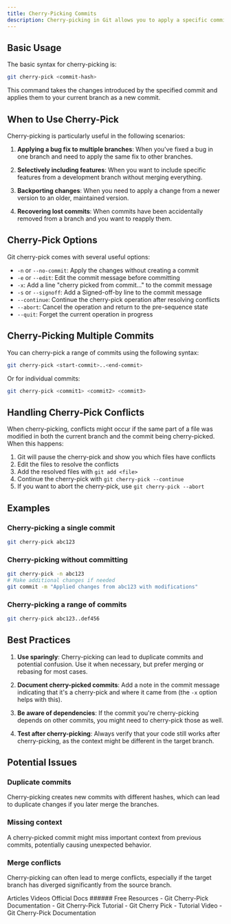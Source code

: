 ```yaml
---
title: Cherry-Picking Commits
description: Cherry-picking in Git allows you to apply a specific commit from one branch to another, without merging the entire branch. This is useful when you want to bring in a specific feature or fix from one branch to another without incorporating all the changes from the source branch.
---
```






## Basic Usage

The basic syntax for cherry-picking is:

```bash
git cherry-pick <commit-hash>
```

This command takes the changes introduced by the specified commit and applies them to your current branch as a new commit.

## When to Use Cherry-Pick

Cherry-picking is particularly useful in the following scenarios:

1. **Applying a bug fix to multiple branches**: When you've fixed a bug in one branch and need to apply the same fix to other branches.

2. **Selectively including features**: When you want to include specific features from a development branch without merging everything.

3. **Backporting changes**: When you need to apply a change from a newer version to an older, maintained version.

4. **Recovering lost commits**: When commits have been accidentally removed from a branch and you want to reapply them.

## Cherry-Pick Options

Git cherry-pick comes with several useful options:

- `-n` or `--no-commit`: Apply the changes without creating a commit
- `-e` or `--edit`: Edit the commit message before committing
- `-x`: Add a line "cherry picked from commit..." to the commit message
- `-s` or `--signoff`: Add a Signed-off-by line to the commit message
- `--continue`: Continue the cherry-pick operation after resolving conflicts
- `--abort`: Cancel the operation and return to the pre-sequence state
- `--quit`: Forget the current operation in progress

## Cherry-Picking Multiple Commits

You can cherry-pick a range of commits using the following syntax:

```bash
git cherry-pick <start-commit>..<end-commit>
```

Or for individual commits:

```bash
git cherry-pick <commit1> <commit2> <commit3>
```

## Handling Cherry-Pick Conflicts

When cherry-picking, conflicts might occur if the same part of a file was modified in both the current branch and the commit being cherry-picked. When this happens:

1. Git will pause the cherry-pick and show you which files have conflicts
2. Edit the files to resolve the conflicts
3. Add the resolved files with `git add <file>`
4. Continue the cherry-pick with `git cherry-pick --continue`
5. If you want to abort the cherry-pick, use `git cherry-pick --abort`

## Examples

### Cherry-picking a single commit

```bash
git cherry-pick abc123
```

### Cherry-picking without committing

```bash
git cherry-pick -n abc123
# Make additional changes if needed
git commit -m "Applied changes from abc123 with modifications"
```

### Cherry-picking a range of commits

```bash
git cherry-pick abc123..def456
```

## Best Practices

1. **Use sparingly**: Cherry-picking can lead to duplicate commits and potential confusion. Use it when necessary, but prefer merging or rebasing for most cases.

2. **Document cherry-picked commits**: Add a note in the commit message indicating that it's a cherry-pick and where it came from (the `-x` option helps with this).

3. **Be aware of dependencies**: If the commit you're cherry-picking depends on other commits, you might need to cherry-pick those as well.

4. **Test after cherry-picking**: Always verify that your code still works after cherry-picking, as the context might be different in the target branch.

## Potential Issues

### Duplicate commits

Cherry-picking creates new commits with different hashes, which can lead to duplicate changes if you later merge the branches.

### Missing context

A cherry-picked commit might miss important context from previous commits, potentially causing unexpected behavior.

### Merge conflicts

Cherry-picking can often lead to merge conflicts, especially if the target branch has diverged significantly from the source branch.


<Tabs defaultValue="article">
<TabsList>
<TabsTrigger value="article">Articles</TabsTrigger>
<TabsTrigger value="video">Videos</TabsTrigger>
<TabsTrigger value="official">Official Docs</TabsTrigger>
</TabsList>
###### Free Resources
<TabsContent value="article">
<Note type="note" title="article">
- <Link href="https://git-scm.com/docs/git-cherry-pick">Git Cherry-Pick Documentation</Link>
- <Link href="https://www.atlassian.com/git/tutorials/cherry-pick">Git Cherry-Pick Tutorial</Link>
- <Link href="https://youtu.be/i657Bg_HAWI">Git Cherry Pick - Tutorial Video</Link>
</Note>
</TabsContent>
<TabsContent value="official">
<Note type="note" title="official" >
- <Link href="https://git-scm.com/docs/git-cherry-pick">Git Cherry-Pick Documentation</Link>
</Note>
</TabsContent>
</Tabs>

